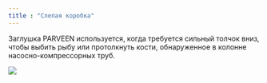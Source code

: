 ```yaml
---
title : "Слепая коробка"
---
```


Заглушка PARVEEN используется, когда требуется сильный толчок вниз, чтобы выбить рыбу или протолкнуть кости, обнаруженное в колонне насосно-компрессорных труб.

<img src="./blind-box.png" />
